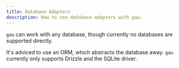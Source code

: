 ```yaml
---
title: Database Adapters
description: How to use database adapters with gau.
---
```



`gau` can work with any database, though currently no databases are supported directly.

It's adviced to use an ORM, which abstracts the database away.
`gau` currently only supports Drizzle and the SQLite driver.

<div class="row">
  <IconLink href="/adapters/drizzle/" icon="i-icons:drizzle" title="Drizzle" />
</div> 
